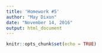 ```yaml
---
title: 'Homework #5'
author: "May Dixon"
date: "November 14, 2016"
output: html_document
---
```


```r
knitr::opts_chunk$set(echo = TRUE)
```
